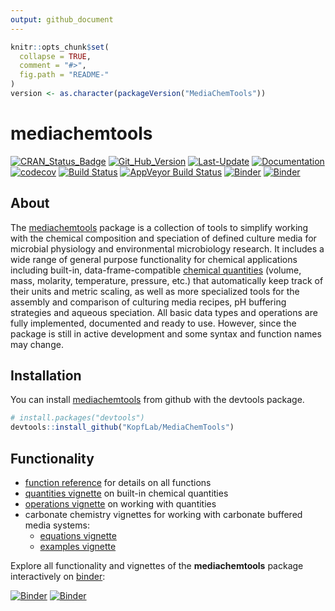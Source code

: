 ```yaml
---
output: github_document
---
```


<!-- README.md is generated from README.Rmd. Please edit that file -->

```r
knitr::opts_chunk$set(
  collapse = TRUE,
  comment = "#>",
  fig.path = "README-"
)
version <- as.character(packageVersion("MediaChemTools"))
```

# mediachemtools

[![CRAN_Status_Badge](http://www.r-pkg.org/badges/version/mediachemtools)](https://cran.r-project.org/package=mediachemtools)
[![Git_Hub_Version](https://img.shields.io/badge/GitHub-`r version`-orange.svg?style=flat-square)](/commits)
[![Last-Update](https://img.shields.io/badge/updated-`r gsub('-', '--', Sys.Date())`-yellowgreen.svg)](/commits)
[![Documentation](https://img.shields.io/badge/docs-online-green.svg)](https://kopflab.github.io/mediachemtools/reference/)
[![codecov](https://codecov.io/github/KopfLab/mediachemtools/branch/master/graphs/badge.svg)](https://codecov.io/github/Kopflab/mediachemtools) 
[![Build Status](https://travis-ci.org/KopfLab/mediachemtools.svg?branch=master)](https://travis-ci.org/KopfLab/mediachemtools)
[![AppVeyor Build Status](https://ci.appveyor.com/api/projects/status/github/KopfLab/mediachemtools?branch=master&svg=true)](https://ci.appveyor.com/project/KopfLab/mediachemtools)
[![Binder](https://img.shields.io/badge/launch-Jupyter-blue.svg)](https://mybinder.org/v2/gh/KopfLab/mediachemtools/binder?urlpath=lab)
[![Binder](https://img.shields.io/badge/launch-RStudio-blue.svg)](https://mybinder.org/v2/gh/KopfLab/mediachemtools/binder?urlpath=rstudio)

## About

The [mediachemtools](https://kopflab.github.io/mediachemtools/) package is a collection of tools to simplify working with the chemical composition and speciation of defined culture media for microbial physiology and environmental microbiology research. It includes a wide range of general purpose functionality for chemical applications including built-in, data-frame-compatible [chemical quantities](https://kopflab.github.io/mediachemtools/articles/quantities.html) (volume, mass, molarity, temperature, pressure, etc.) that automatically keep track of their units and metric scaling, as well as more specialized tools for the assembly and comparison of culturing media recipes, pH buffering strategies and aqueous speciation. All basic data types and operations are fully implemented, documented and ready to use. However, since the package is still in active development and some syntax and function names may change.

## Installation

You can install [mediachemtools](https://kopflab.github.io/mediachemtools/) from github with the devtools package. 

```r
# install.packages("devtools") 
devtools::install_github("KopfLab/MediaChemTools")
```

## Functionality

 - [function reference](https://kopflab.github.io/mediachemtools/reference/) for details on all functions
 - [quantities vignette](https://kopflab.github.io/mediachemtools/articles/quantities.html) on built-in chemical quantities 
 - [operations vignette](https://kopflab.github.io/mediachemtools/articles/operations.html) on working with quantities
 - carbonate chemistry vignettes for working with carbonate buffered media systems:
    - [equations vignette](https://kopflab.github.io/mediachemtools/articles/carbonate_chemistry_equations.html)
    - [examples vignette](https://kopflab.github.io/mediachemtools/articles/carbonate_chemistry_examples.html)

Explore all functionality and vignettes of the **mediachemtools** package interactively on [binder](https://mybinder.org/):

[![Binder](https://img.shields.io/badge/launch-Jupyter-blue.svg)](https://mybinder.org/v2/gh/KopfLab/mediachemtools/binder?urlpath=lab)
[![Binder](https://img.shields.io/badge/launch-RStudio-blue.svg)](https://mybinder.org/v2/gh/KopfLab/mediachemtools/binder?urlpath=rstudio)
